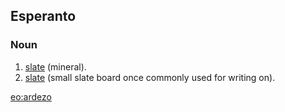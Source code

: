 ==Esperanto==
===Noun===
# [[slate]] (mineral).
# [[slate]] (small slate board once commonly used for writing on).

[[eo:ardezo]]